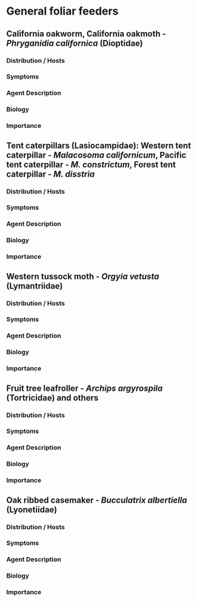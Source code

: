 # General foliar feeders {#foliarfeeder}

## California oakworm, California oakmoth - *Phryganidia californica* (Dioptidae) {-}

### Distribution / Hosts {-}



### Symptoms {-}



### Agent Description {-}



### Biology {-}



### Importance {-}

## Tent caterpillars (Lasiocampidae): Western tent caterpillar - *Malacosoma californicum*, Pacific tent caterpillar - *M. constrictum*, Forest tent caterpillar - *M. disstria* {-}

### Distribution / Hosts {-}



### Symptoms {-}



### Agent Description {-}



### Biology {-}



### Importance {-}

## Western tussock moth - *Orgyia vetusta* (Lymantriidae) {-}

### Distribution / Hosts {-}



### Symptoms {-}



### Agent Description {-}



### Biology {-}



### Importance {-}

## Fruit tree leafroller - *Archips argyrospila* (Tortricidae) and others {-}

### Distribution / Hosts {-}



### Symptoms {-}



### Agent Description {-}



### Biology {-}



### Importance {-}

## Oak ribbed casemaker - *Bucculatrix albertiella* (Lyonetiidae) {-}

### Distribution / Hosts {-}



### Symptoms {-}



### Agent Description {-}



### Biology {-}



### Importance {-}

